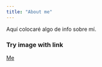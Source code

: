 ```yaml
---
title: "About me"
---
```


Aquí colocaré algo de info sobre mí.

### Try image with link

[![Me](C:/Users/Margarita/Pictures/Rmarkdown/website_botones/IMG_me.jpg){width=10%}]: # 
[Me](https://photos.app.goo.gl/sPmTueLVEbcoBscn7)

